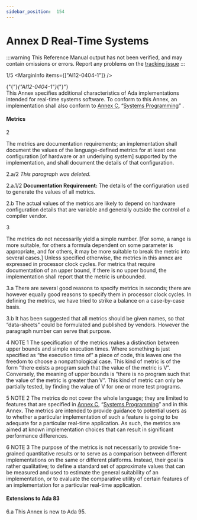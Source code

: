 ```yaml
---
sidebar_position:  154
---
```


# Annex D Real-Time Systems

:::warning
This Reference Manual output has not been verified,
and may contain omissions or errors.
Report any problems on the [tracking issue](https://github.com/ada-lang-io/ada-lang-io/issues/20)
:::


<MarginText>1/5</MarginText>
<MarginInfo items={["AI12-0404-1"]} />
<p>{"{"}<em>{"AI12-0404-1"}</em>{"}"} <br />This Annex specifies additional characteristics of Ada implementations intended for real-time systems software. To conform to this Annex, an implementation shall also conform to <a href="../AA-C/">Annex C</a>, &ldquo;<a href="../AA-C/">Systems Programming</a>&rdquo; . <br /></p>


#### Metrics

<MarginText>2</MarginText>
<p>The metrics are documentation requirements; an implementation shall document the values of the language-defined metrics for at least one configuration [of hardware or an underlying system] supported by the implementation, and shall document the details of that configuration. <br /></p>

<MarginText>2.a/2</MarginText>
<Admonition type="aarm" aarm="note" title="Note: ">
<em>This paragraph was deleted.</em><br /></Admonition>

<MarginText>2.a.1/2</MarginText>
<Admonition type="aarm" aarm="note" title="Note: ">
<strong>Documentation Requirement: </strong>The details of the configuration used to generate the values of all metrics.<br /></Admonition>

<MarginText>2.b</MarginText>
<Admonition type="aarm" aarm="reason" title="Reason: ">
<strong></strong>The actual values of the metrics are likely to depend on hardware configuration details that are variable and generally outside the control of a compiler vendor. <br /></Admonition>

<MarginText>3</MarginText>
<p>The metrics do not necessarily yield a simple number. [For some, a range is more suitable, for others a formula dependent on some parameter is appropriate, and for others, it may be more suitable to break the metric into several cases.] Unless specified otherwise, the metrics in this annex are expressed in processor clock cycles. For metrics that require documentation of an upper bound, if there is no upper bound, the implementation shall report that the metric is unbounded. <br /></p>

<MarginText>3.a</MarginText>
<Admonition type="aarm" aarm="discussion" title="Discussion: ">
<strong></strong>There are several good reasons to specify metrics in seconds; there are however equally good reasons to specify them in processor clock cycles. In defining the metrics, we have tried to strike a balance on a case-by-case basis.<br /></Admonition>

<MarginText>3.b</MarginText>
<Admonition type="aarm" aarm="note" title="Note: ">
It has been suggested that all metrics should be given names, so that &ldquo;data-sheets&rdquo; could be formulated and published by vendors. However the paragraph number can serve that purpose. <br /></Admonition>

<MarginText>4</MarginText>
<Admonition type="aarm" aarm="note" title="Note: ">
NOTE 1   The specification of the metrics makes a distinction between upper bounds and simple execution times. Where something is just specified as &ldquo;the execution time of&rdquo; a piece of code, this leaves one the freedom to choose a nonpathological case. This kind of metric is of the form &ldquo;there exists a program such that the value of the metric is V&rdquo;. Conversely, the meaning of upper bounds is &ldquo;there is no program such that the value of the metric is greater than V&rdquo;. This kind of metric can only be partially tested, by finding the value of V for one or more test programs.<br /></Admonition>

<MarginText>5</MarginText>
<Admonition type="aarm" aarm="note" title="Note: ">
NOTE 2   The metrics do not cover the whole language; they are limited to features that are specified in <a href="../AA-C/">Annex C</a>, &ldquo;<a href="../AA-C/">Systems Programming</a>&rdquo; and in this Annex. The metrics are intended to provide guidance to potential users as to whether a particular implementation of such a feature is going to be adequate for a particular real-time application. As such, the metrics are aimed at known implementation choices that can result in significant performance differences.<br /></Admonition>

<MarginText>6</MarginText>
<Admonition type="aarm" aarm="note" title="Note: ">
NOTE 3   The purpose of the metrics is not necessarily to provide fine-grained quantitative results or to serve as a comparison between different implementations on the same or different platforms. Instead, their goal is rather qualitative; to define a standard set of approximate values that can be measured and used to estimate the general suitability of an implementation, or to evaluate the comparative utility of certain features of an implementation for a particular real-time application.<br /></Admonition>


#### Extensions to Ada 83

<MarginText>6.a</MarginText>
<Admonition type="aarm" aarm="note" title="Note: ">
This Annex is new to Ada 95. <br /></Admonition>

